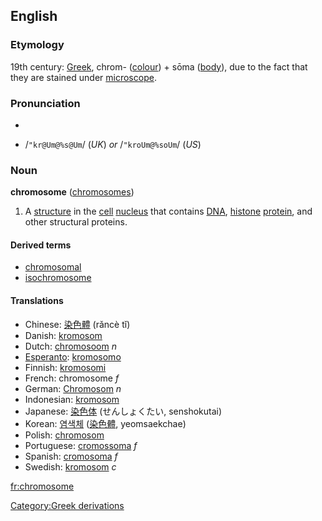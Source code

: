 {{wikipedia}}
==English==
===Etymology===
19th century: [[Greek]], chrom- ([[colour]]) + sōma ([[body]]), due to the fact that they are stained under [[microscope]].

===Pronunciation===
*{{IPA|/ˈkrəʊməˌsəʊm/ (''UK'') ''or'' /ˈkroʊməˌsoʊm/ (''US'')}}
*{{SAMPA}} /<tt>"kr@Um@%s@Um</tt>/ (''UK'') ''or'' /<tt>"kroUm@%soUm</tt>/ (''US'')

===Noun===
'''chromosome''' ([[chromosomes]])

# A [[structure]] in the [[cell]] [[nucleus]] that contains [[DNA]], [[histone]] [[protein]], and other structural proteins.

====Derived terms====
*[[chromosomal]]
*[[isochromosome]]

====Translations====
*Chinese: [[染色體]] (rǎncè tǐ)
*Danish: [[kromosom]]
*Dutch: [[chromosoom]] ''n''
*[[Esperanto]]: [[kromosomo]]
*Finnish: [[kromosomi]]
*French: chromosome ''f''
*German: [[Chromosom]] ''n''
*Indonesian: [[kromosom]]
*Japanese: [[染色体]] (せんしょくたい, senshokutai)
*Korean: [[염색체]] ([[染色體]], yeomsaekchae)
*Polish: [[chromosom]]
*Portuguese: [[cromossoma]] ''f''
*Spanish: [[cromosoma]] ''f''
*Swedish: [[kromosom]] ''c''

[[fr:chromosome]]
[[Category:Greek derivations]]